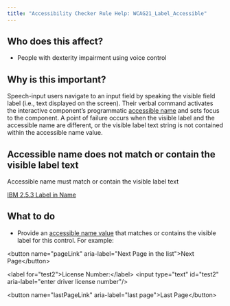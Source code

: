 ```yaml
---
title: "Accessibility Checker Rule Help: WCAG21_Label_Accessible"
---
```


<div className="toolHelp">
<Row>
<Column colLg={5} colMd={3} colSm={4} className="toolLeft">

## Who does this affect?

 * People with dexterity impairment using voice control

## Why is this important?

Speech-input users navigate to an input field by speaking the visible field label (i.e., text displayed on the screen). Their verbal command activates the interactive component’s programmatic [accessible name](https://www.w3.org/TR/accname-1.1/#dfn-accessible-name) and sets focus to the component. A point of failure occurs when the visible label and the accessible name are different, or the visible label text string is not contained within the accessible name value.

</Column>
<Column colLg={11} colMd={5} colSm={4} className="toolMain">

<div id="locLevel"></div>

## Accessible name does not match or contain the visible label text
Accessible name must match or contain the visible label text

[IBM 2.5.3 Label in Name](https://www.ibm.com/able/guidelines/ci162/label_in_name_71.html)

<div id="locSnippet"></div>

## What to do

* Provide an [accessible name value](https://www.w3.org/TR/wai-aria-1.1/#namecalculation) that matches or contains the visible label for this control. For example:

<CodeSnippet type="multi" light={true}>&lt;button name="pageLink" aria-label="Next Page in the list"&gt;Next Page&lt;/button&gt;

&lt;label for="test2"&gt;License Number:&lt;/label&gt;
&lt;input type="text" id="test2" aria-label="enter driver license number"/&gt;

&lt;button name="lastPageLink" aria-label="last page"&gt;Last Page&lt;/button&gt;</CodeSnippet>

</Column>
</Row>
</div>
